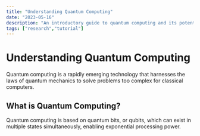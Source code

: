 ```yaml
---
title: "Understanding Quantum Computing"
date: "2023-05-16"
description: "An introductory guide to quantum computing and its potential impacts."
tags: ["research","tutorial"]
---
```


# Understanding Quantum Computing

Quantum computing is a rapidly emerging technology that harnesses the laws of quantum mechanics to solve problems too complex for classical computers.

## What is Quantum Computing?

Quantum computing is based on quantum bits, or qubits, which can exist in multiple states simultaneously, enabling exponential processing power.
